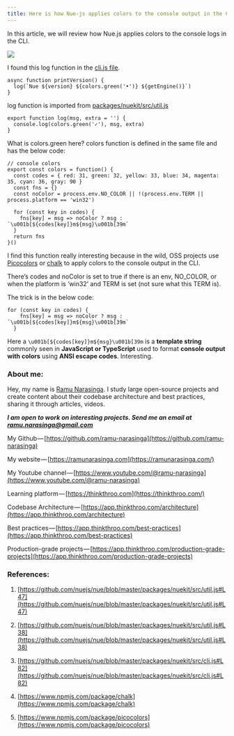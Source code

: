 ```yaml
---
title: Here is how Nue-js applies colors to the console output in the CLI.
---
```


In this article, we will review how Nue.js applies colors to the console logs in the CLI. 

![](https://cdn-images-1.medium.com/max/1000/1*HdOsm9UfUY36VvL3GBBRPg.png)

I found this log function in the [cli.js file](https://github.com/nuejs/nue/blob/master/packages/nuekit/src/cli.js#L82).

```plaintext
async function printVersion() {
  log(`Nue ${version} ${colors.green('•')} ${getEngine()}`)
}
```

log function is imported from [packages/nuekit/src/util.js](https://github.com/nuejs/nue/blob/master/packages/nuekit/src/util.js#L38)

```plaintext
export function log(msg, extra = '') {
  console.log(colors.green('✓'), msg, extra)
}
```

What is colors.green here? colors function is defined in the same file and has the below code:

```plaintext
// console colors
export const colors = function() {
  const codes = { red: 31, green: 32, yellow: 33, blue: 34, magenta: 35, cyan: 36, gray: 90 }
  const fns = {}
  const noColor = process.env.NO_COLOR || !(process.env.TERM || process.platform == 'win32')

  for (const key in codes) {
    fns[key] = msg => noColor ? msg : `\u001b[${codes[key]}m${msg}\u001b[39m`
  }
  return fns
}()
```

I find this function really interesting because in the wild, OSS projects use [Picocolors](https://www.npmjs.com/package/picocolors) or [chalk](https://www.npmjs.com/package/chalk) to apply colors to the console output in the CLI.

There’s codes and noColor is set to true if there is an env, NO\_COLOR, or when the platform is ‘win32’ and TERM is set (not sure what this TERM is).

The trick is in the below code:

```plaintext
for (const key in codes) {
    fns[key] = msg => noColor ? msg : `\u001b[${codes[key]}m${msg}\u001b[39m`
  }
```

Here a `\u001b[${codes[key]}m${msg}\u001b[39m` is a **template string** commonly seen in **JavaScript or TypeScript** used to format **console output with colors** using **ANSI escape codes**. Interesting.

### About me:

Hey, my name is [Ramu Narasinga](https://ramunarasinga.com). I study large open-source projects and create content about their codebase architecture and best practices, sharing it through articles, videos.

***I am open to work on interesting projects. Send me an email at ramu.narasinga@gmail.com***

My Github — [https://github.com/ramu-narasinga](https://github.com/ramu-narasinga)

My website — [https://ramunarasinga.com](https://ramunarasinga.com/)

My Youtube channel — [https://www.youtube.com/@ramu-narasinga](https://www.youtube.com/@ramu-narasinga)

Learning platform — [https://thinkthroo.com](https://thinkthroo.com/)

Codebase Architecture — [https://app.thinkthroo.com/architecture](https://app.thinkthroo.com/architecture)

Best practices — [https://app.thinkthroo.com/best-practices](https://app.thinkthroo.com/best-practices)

Production-grade projects — [https://app.thinkthroo.com/production-grade-projects](https://app.thinkthroo.com/production-grade-projects)

### References:

1. [https://github.com/nuejs/nue/blob/master/packages/nuekit/src/util.js#L47](https://github.com/nuejs/nue/blob/master/packages/nuekit/src/util.js#L47)
    
2. [https://github.com/nuejs/nue/blob/master/packages/nuekit/src/util.js#L38](https://github.com/nuejs/nue/blob/master/packages/nuekit/src/util.js#L38)
    
3. [https://github.com/nuejs/nue/blob/master/packages/nuekit/src/cli.js#L82](https://github.com/nuejs/nue/blob/master/packages/nuekit/src/cli.js#L82)
    
4. [https://www.npmjs.com/package/chalk](https://www.npmjs.com/package/chalk)
    
5. [https://www.npmjs.com/package/picocolors](https://www.npmjs.com/package/picocolors)